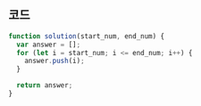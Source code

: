 ## 코드

```js
function solution(start_num, end_num) {
  var answer = [];
  for (let i = start_num; i <= end_num; i++) {
    answer.push(i);
  }

  return answer;
}
```

